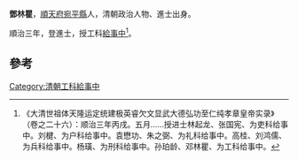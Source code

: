 '''鄧林瞿'''，[[順天府|順天府]][[宛平縣|宛平縣]]人，清朝政治人物、進士出身。

順治三年，登進士，授工科[[給事中|給事中]]<ref>《大清世祖体天隆运定统建极英睿欠文显武大德弘功至仁纯孝章皇帝实录》（卷之二十六）：顺治三年丙戌。五月……授进士林起龙、张国宪、为吏科给事中。刘楗、为户科给事中。袁懋功、朱之弼、为礼科给事中。高桂、刘鸿儒、为兵科给事中。杨璜、为刑科给事中。孙珀龄、邓林瞿、为工科给事中。</ref>。

==參考==
{{reflist}}
{{清朝人物小作品}}
{{順治三年丙戌科殿試金榜}}
[[Category:清朝工科給事中|Category:清朝工科給事中]]